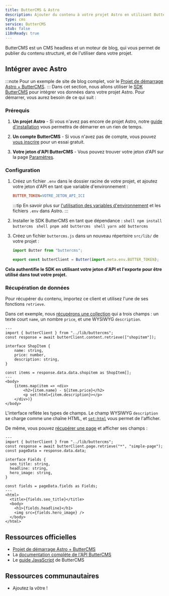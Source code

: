```yaml
---
title: ButterCMS & Astro
description: Ajouter du contenu à votre projet Astro en utilisant ButterCMS
type: cms
service: ButterCMS
stub: false
i18nReady: true
---
```



ButterCMS est un CMS headless et un moteur de blog, qui vous permet de publier du contenu structuré, et de l'utiliser dans votre projet.

## Intégrer avec Astro
:::note
Pour un exemple de site de blog complet, voir le [Projet de démarrage Astro + ButterCMS](https://buttercms.com/starters/astro-starter-project/).
:::
Dans cet section, nous allons utiliser le [SDK ButterCMS](https://www.npmjs.com/package/buttercms) pour intégrer vos données dans votre projet Astro.
Pour démarrer, vous aurez besoin de ce qui suit :
### Prérequis

1. **Un projet Astro** - Si vous n'avez pas encore de projet Astro, notre [guide d'installation](/fr/install/auto/) vous permettra de démarrer en un rien de temps.

2. **Un compte ButterCMS** - Si vous n'avez pas de compte, vous pouvez [vous inscrire](https://buttercms.com/join/) pour un essai gratuit.

3. **Votre jeton d'API ButterCMS** - Vous pouvez trouver votre jeton d'API sur la page [Paramètres](https://buttercms.com/settings/).

### Configuration

1. Créez un fichier `.env` dans le dossier racine de votre projet, et ajoutez votre jeton d'API en tant que variable d'environnement :

     ```ini title=".env"
     BUTTER_TOKEN=VOTRE_JETON_API_ICI
     ```
    
    :::tip
    En savoir plus sur [l'utilisation des variables d'environnement](/fr/guides/environment-variables/) et les fichiers `.env` dans Astro.
    :::

2. Installer le SDK ButterCMS en tant que dépendance :
    <PackageManagerTabs>
      <Fragment slot="npm">
        ```shell
        npm install buttercms
        ```
      </Fragment>
      <Fragment slot="pnpm">
        ```shell
        pnpm add buttercms
        ```
      </Fragment>
      <Fragment slot="yarn">
        ```shell
        yarn add buttercms
        ```
      </Fragment>
    </PackageManagerTabs>

3. Créez un fichier `buttercms.js` dans un nouveau répertoire `src/lib/` de votre projet :

     ```js title="src/lib/buttercms.js"
     import Butter from "buttercms";
    
     export const butterClient = Butter(import.meta.env.BUTTER_TOKEN);
     ```

**Cela authentifie le SDK en utilisant votre jeton d'API et l'exporte pour être utilisé dans tout votre projet.**

### Récupération de données
Pour récupérer du contenu, importez ce client et utilisez l'une de ses fonctions `retrieve`.

Dans cet exemple, nous [récupérons une collection](https://buttercms.com/docs/api/#retrieve-a-collection) qui a trois champs : un texte court `name`, un nombre `price`, et une WYSIWYG `description`.

```astro title="src/pages/ShopItem.astro"
---
import { butterClient } from "../lib/buttercms";
const response = await butterClient.content.retrieve(["shopitem"]);

interface ShopItem {
	name: string,
	price: number,
	description: string,
}

const items = response.data.data.shopitem as ShopItem[];
---
<body>
	{items.map(item => <div>
		<h2>{item.name} - ${item.price}</h2>
		<p set:html={item.description}></p>
	</div>)}
</body>
```

L'interface reflète les types de champs. Le champ WYSIWYG `description` se charge comme une chaîne HTML, et [`set:html`](/fr/reference/directives-reference/#sethtml) vous permet de l'afficher. 

De même, vous pouvez [récupérer une page](https://buttercms.com/docs/api/#get-a-single-page) et afficher ses champs :

```astro title="src/pages/ShopItem.astro"
---
import { butterClient } from "../lib/buttercms";
const response = await butterClient.page.retrieve("*", "simple-page");
const pageData = response.data.data;

interface Fields {
  seo_title: string,
  headline: string,
  hero_image: string,
}

const fields = pageData.fields as Fields;
---
<html>
  <title>{fields.seo_title}</title>
  <body>
    <h1>{fields.headline}</h1>
    <img src={fields.hero_image} />
  </body>
</html>
```

## Ressources officielles

- [Projet de démarrage Astro + ButterCMS](https://buttercms.com/starters/astro-starter-project/)
- La [documentation complète de l'API ButterCMS](https://buttercms.com/docs/api/)
- Le [guide JavaScript](https://buttercms.com/docs/api-client/javascript/) de ButterCMS

## Ressources communautaires
- Ajoutez la vôtre !
